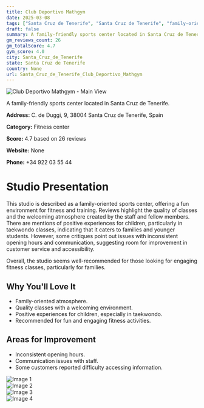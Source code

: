 ```yaml
---
title: Club Deportivo Mathgym
date: 2025-03-08
tags: ["Santa Cruz de Tenerife", "Santa Cruz de Tenerife", "family-oriented", "fun atmosphere", "Santa Cruz de Tenerife"]  
draft: false
summary: A family-friendly sports center located in Santa Cruz de Tenerife.
gm_reviews_count: 26
gm_totalScore: 4.7
gym_score: 4.0
city: Santa_Cruz_de_Tenerife
state: Santa Cruz de Tenerife
country: None
url: Santa_Cruz_de_Tenerife_Club_Deportivo_Mathgym
---
```


<div className="aspect-[16/9] relative my-8">
  <img 
    src="https://lh5.googleusercontent.com/p/AF1QipPsd8ATpYtlXuWelfBmue6PnlDyQ97X3YgXxct_=w1920-h1080-k-no"
    alt="Club Deportivo Mathgym - Main View"
    className="object-cover absolute inset-0 w-full h-full rounded-lg"
  />
</div>

A family-friendly sports center located in Santa Cruz de Tenerife.

**Address:** C. de Duggi, 9, 38004 Santa Cruz de Tenerife, Spain

**Category:** Fitness center

**Score:** 4.7 based on 26 reviews

**Website:** None

**Phone:** +34 922 03 55 44

# Studio Presentation

This studio is described as a family-oriented sports center, offering a fun environment for fitness and training. Reviews highlight the quality of classes and the welcoming atmosphere created by the staff and fellow members. There are mentions of positive experiences for children, particularly in taekwondo classes, indicating that it caters to families and younger students. However, some critiques point out issues with inconsistent opening hours and communication, suggesting room for improvement in customer service and accessibility.

Overall, the studio seems well-recommended for those looking for engaging fitness classes, particularly for families.

## Why You'll Love It

- Family-oriented atmosphere.
- Quality classes with a welcoming environment.
- Positive experiences for children, especially in taekwondo.
- Recommended for fun and engaging fitness activities.

## Areas for Improvement

- Inconsistent opening hours.
- Communication issues with staff.
- Some customers reported difficulty accessing information.

<div className="grid grid-cols-1 xl:grid-cols-2 gap-4 my-8">
<div className="aspect-[4/3] relative"><img src="https://lh3.googleusercontent.com/p/AF1QipPNBCQuxGp99LDAv1MC3QjgvMiy628-bnkURNEh=w1920-h1080-k-no" alt="Image 1" className="object-cover absolute inset-0 w-full h-full rounded-lg" /></div>
<div className="aspect-[4/3] relative"><img src="https://lh5.googleusercontent.com/p/AF1QipMNp9qaNQof8CtP61wkvGghPqI3hZ7X_ZJN_Wew=w1920-h1080-k-no" alt="Image 2" className="object-cover absolute inset-0 w-full h-full rounded-lg" /></div>
<div className="aspect-[4/3] relative"><img src="https://lh5.googleusercontent.com/p/AF1QipOKmKhJ-YFm0Ri5V-MX00cWgkGf681pwQ6bnSbL=w1920-h1080-k-no" alt="Image 3" className="object-cover absolute inset-0 w-full h-full rounded-lg" /></div>
<div className="aspect-[4/3] relative"><img src="https://lh3.googleusercontent.com/p/AF1QipNtn6KNiMSxT4F_hPh45HrdyNm9HUPd-jAn-Gm5=w1920-h1080-k-no" alt="Image 4" className="object-cover absolute inset-0 w-full h-full rounded-lg" /></div>
</div>